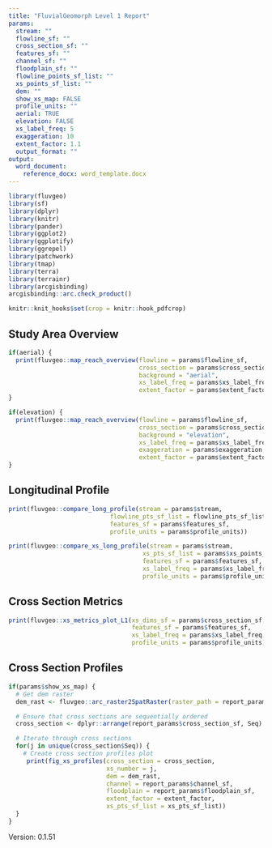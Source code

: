 ```yaml
---
title: "FluvialGeomorph Level 1 Report"
params:
  stream: ""
  flowline_sf: ""
  cross_section_sf: ""
  features_sf: ""
  channel_sf: ""
  floodplain_sf: ""
  flowline_points_sf_list: ""
  xs_points_sf_list: ""
  dem: ""
  show_xs_map: FALSE
  profile_units: ""
  aerial: TRUE
  elevation: FALSE
  xs_label_freq: 5
  exaggeration: 10
  extent_factor: 1.1
  output_format: ""
output: 
  word_document:
    reference_docx: word_template.docx
---
```


```r
library(fluvgeo)
library(sf)
library(dplyr)
library(knitr)
library(pander)
library(ggplot2)
library(ggplotify)
library(ggrepel)
library(patchwork)
library(tmap)
library(terra)
library(terrainr)
library(arcgisbinding)
arcgisbinding::arc.check_product()
```

```r
knitr::knit_hooks$set(crop = knitr::hook_pdfcrop)
```

## Study Area Overview
```r
if(aerial) {
  print(fluvgeo::map_reach_overview(flowline = params$flowline_sf, 
                                    cross_section = params$cross_section_sf,
                                    background = "aerial",
                                    xs_label_freq = params$xs_label_freq,
                                    extent_factor = params$extent_factor))
}
```

```r
if(elevation) {
  print(fluvgeo::map_reach_overview(flowline = params$flowline_sf, 
                                    cross_section = params$cross_section_sf,
                                    background = "elevation",
                                    xs_label_freq = params$xs_label_freq,
                                    exaggeration = params$exaggeration,
                                    extent_factor = params$extent_factor))
}
```

## Longitudinal Profile
```r
print(fluvgeo::compare_long_profile(stream = params$stream,
                            flowline_pts_sf_list = flowline_pts_sf_list,
                            features_sf = params$features_sf,
                            profile_units = params$profile_units))
```

```r
print(fluvgeo::compare_xs_long_profile(stream = params$stream,
                                     xs_pts_sf_list = params$xs_points_sf_list,
                                     features_sf = params$features_sf,
                                     xs_label_freq = params$xs_label_freq,
                                     profile_units = params$profile_units))
```

## Cross Section Metrics
```r
print(fluvgeo::xs_metrics_plot_L1(xs_dims_sf = params$cross_section_sf,
                                  features_sf = params$features_sf,
                                  xs_label_freq = params$xs_label_freq,
                                  profile_units = params$profile_units))
```


## Cross Section Profiles
```r
if(params$show_xs_map) {
  # Get dem raster
  dem_rast <- fluvgeo::arc_raster2SpatRaster(raster_path = report_params$dem)

  # Ensure that cross sections are sequentially ordered
  cross_section <- dplyr::arrange(report_params$cross_section_sf, Seq)

  # Iterate through cross sections
  for(j in unique(cross_section$Seq)) {
    # Create cross section profiles plot
     print(fig_xs_profiles(cross_section = cross_section,
                           xs_number = j,
                           dem = dem_rast,
                           channel = report_params$channel_sf,
                           floodplain = report_params$floodplain_sf,
                           extent_factor = extent_factor,
                           xs_pts_sf_list = xs_pts_sf_list))
  }
}
```

Version: 0.1.51
